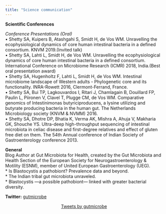 ---
title: "Science communication"
---

**Scientific Conferences**  

*Conference Presentations (Oral)*   
•	Shetty SA, Kuipers B, Atashgahi S, Smidt H, de Vos WM. Unravelling the ecophysiological dynamics of core human intestinal bacteria in a defined consortium. KNVM 2019.(Invited talk)    
•	Shetty SA, Lahti L, Smidt H, de Vos WM. Unravelling the ecophysiological dynamics of core human intestinal bacteria in a defined consortium. International Conference on Microbiome Research (ICMR) 2018, India.(Best oral presentation award)   
•	Shetty SA, Hugenholtz F, Lahti L, Smidt H, de Vos WM. Intestinal microbiome landscape of Western adults - Phylogenetic core and its functionality. INRA-Rowett 2016, Clermont-Ferrand, France.  
•	Shetty SA, Bui TP, Lagkouvardos I, Ritari J, Chamlagain B, Douillard FP, Paulin L, Piironen V, Clavel T, Plugge CM, de Vos WM. Comparative genomics of Intestinimonas butyriciproducens, a lysine utilizing and butyrate producing bacteria in the human gut. The Netherlands Microbiology society (KNVM & NVMM) 2016.  
•	Shetty SA, Dhotre DP, Bhatia K, Verma AK, Mishra A, Ahuja V, Makharia GK, Shouche YS. Ultra-deep high-throughput sequencing of intestinal microbiota in celiac disease and first-degree relatives and effect of gluten free diet on them. The 54th Annual conference of Indian Society of Gastroenterology conference 2013.   

**General**   
Blog Author at Gut Microbiota for Health, created by the Gut Microbiota and Health Section of the European Society for Neurogastroenterology & Motility (ESNM), member of United European Gastroenterology (UEG).   
* Is Blastocystis a pathobiont? Prevalence data and beyond.   
* The Indian tribal gut microbiota unraveled.   
* Blastocystis —a possible pathobiont— linked with greater bacterial diversity.   

**Twitter:** [gutmicrobe](https://twitter.com/?lang=en)   

</div>
<center>
<a 
  class="twitter-timeline" href="https://twitter.com/gutmicrobe?ref_src=twsrc%5Etfw"
  data-width="300"
  data-height="300"
  data-tweet-limit="3">
  Tweets by gutmicrobe</a> <script async src="https://platform.twitter.com/widgets.js" charset="utf-8"></script>
</div>

